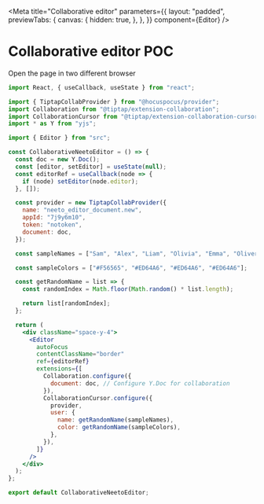 
<Meta
  title="Collaborative editor"
  parameters={{
    layout: "padded",
    previewTabs: {
      canvas: {
        hidden: true,
      },
    },
  }}
  component={Editor}
/>

# Collaborative editor POC

Open the page in two different browser

<Canvas>
  <CollaborativeNeetoEditor />
</Canvas>

```jsx
import React, { useCallback, useState } from "react";

import { TiptapCollabProvider } from "@hocuspocus/provider";
import Collaboration from "@tiptap/extension-collaboration";
import CollaborationCursor from "@tiptap/extension-collaboration-cursor";
import * as Y from "yjs";

import { Editor } from "src";

const CollaborativeNeetoEditor = () => {
  const doc = new Y.Doc();
  const [editor, setEditor] = useState(null);
  const editorRef = useCallback(node => {
    if (node) setEditor(node.editor);
  }, []);

  const provider = new TiptapCollabProvider({
    name: "neeto_editor_document.new",
    appId: "7j9y6m10",
    token: "notoken",
    document: doc,
  });

  const sampleNames = ["Sam", "Alex", "Liam", "Olivia", "Emma", "Oliver"];

  const sampleColors = ["#F56565", "#ED64A6", "#ED64A6", "#ED64A6"];

  const getRandomName = list => {
    const randomIndex = Math.floor(Math.random() * list.length);

    return list[randomIndex];
  };

  return (
    <div className="space-y-4">
      <Editor
        autoFocus
        contentClassName="border"
        ref={editorRef}
        extensions={[
          Collaboration.configure({
            document: doc, // Configure Y.Doc for collaboration
          }),
          CollaborationCursor.configure({
            provider,
            user: {
              name: getRandomName(sampleNames),
              color: getRandomName(sampleColors),
            },
          }),
        ]}
      />
    </div>
  );
};

export default CollaborativeNeetoEditor;
```

